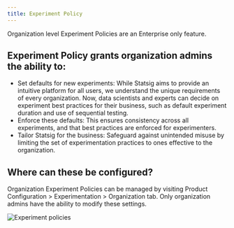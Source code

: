 ```yaml
---
title: Experiment Policy
---
```


<Info>
Organization level Experiment Policies are an Enterprise only feature.
</Info>

##  Experiment Policy grants organization admins the ability to:

* Set defaults for new experiments: While Statsig aims to provide an intuitive platform for all users, we understand the unique requirements of every organization. Now, data scientists and experts can decide on experiment best practices for their business, such as default experiment duration and use of sequential testing.
* Enforce these defaults: This ensures consistency across all experiments, and that best practices are enforced for experimenters.
* Tailor Statsig for the business: Safeguard against unintended misuse by limiting the set of experimentation practices to ones effective to the organization.

## Where can these be configured?

Organization Experiment Policies can be managed by visiting  Product Configuration > Experimentation > Organization tab. Only organization admins have the ability to modify these settings.

![Experiment policies](/images/organization_policies/experiments_policy_1.png)
